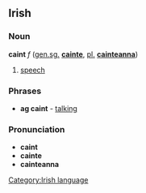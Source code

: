 ==Irish==
===Noun===
'''caint''' ''f'' ([[genitive|gen.]][[singular|sg.]] '''[[cainte]]''', [[plural|pl.]] '''[[cainteanna]]''')

#[[speech]]

===Phrases===
*'''ag caint''' - [[talk]]ing

===Pronunciation===
*'''caint''' {{IPA|[kan&#690;t&#690;]}}
*'''cainte''' {{IPA|[kan&#690;t&#690;&#601;]}}
*'''cainteanna''' {{IPA|[kan&#690;t&#690;&#601;n&#601;]}}

[[Category:Irish language]]